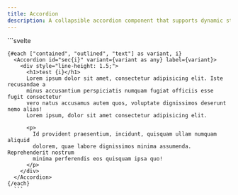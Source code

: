 ```yaml
---
title: Accordion
description: A collapsible accordion component that supports dynamic state and different variants.
---
```


<Tabs>
  <TabItem label="Preview">
  <AccordionPreview />
</TabItem>
  <TabItem label="Usage">
    ```svelte
    <script lang="ts">
      import { Accordion } from "@dxdns/feflow"
    </script>

    {#each ["contained", "outlined", "text"] as variant, i}
      <Accordion id="sec{i}" variant={variant as any} label={variant}>
        <div style="line-height: 1.5;">
          <h1>test {i}</h1>
          Lorem ipsum dolor sit amet, consectetur adipisicing elit. Iste recusandae a
          minus accusantium perspiciatis numquam fugiat officiis esse fugit consectetur
          vero natus accusamus autem quos, voluptate dignissimos deserunt nemo alias!
          Lorem ipsum, dolor sit amet consectetur adipisicing elit.

          <p>
            Id provident praesentium, incidunt, quisquam ullam numquam aliquid
            dolorem, quae labore dignissimos minima assumenda. Reprehenderit nostrum
            minima perferendis eos quisquam ipsa quo!
          </p>
        </div>
      </Accordion>
    {/each}
      ```
  </TabItem>
</Tabs>